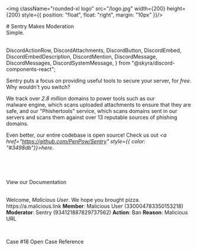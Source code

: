 <img className="rounded-xl logo" src="/logo.jpg" width={200} height={200} style={{ position: "float", float: "right", margin: "10px" }}/>

<div className="large">
# Sentry Makes Moderation<br/>Simple.
</div>

<br />

  DiscordActionRow,
  DiscordAttachments,
  DiscordButton,
  DiscordEmbed,
  DiscordEmbedDescription,
  DiscordMention,
  DiscordMessage,
  DiscordMessages,
  DiscordSystemMessage,
} from "@skyra/discord-components-react";

<p className="large">
Sentry puts a focus on providing useful tools to secure your server, for <em>free</em>. Why wouldn't you switch?

We track over <em>2.8 million</em> domains to power tools such as our <br/>
malware engine, which scans uploaded attachments to ensure that they are safe, and our "Phishertools" service, which scans domains sent in our servers and scans them against over 13 reputable sources of phishing domains.

Even better, our entire codebase is open source! Check us out <em><a href="https://github.com/PenPow/Sentry" style={{ color: "#3498db"}}>here</a></em>.

<br/>

<DiscordMessage>
	<DiscordAttachments slot="components">
        <DiscordActionRow>
			<p>&nbsp;</p>
            <DiscordButton
                url="/docs"
            >
            	View our Documentation
            </DiscordButton>
         </DiscordActionRow>
    </DiscordAttachments>
</DiscordMessage>
</p>

<br />

<DiscordMessages>
		<DiscordSystemMessage type="join">
         	Welcome, <i style={{ color: "#3498db" }}>Malicious User</i>. We hope you
          	brought pizza.
        </DiscordSystemMessage>
		<DiscordMessage author="Malicious User" avatar="/evil-discord.png">
			https://a.malicious.link
		</DiscordMessage>
        <DiscordMessage author="Sentry" avatar="/logo.jpg">
          <DiscordEmbed
            slot="embeds"
            authorImage="/logo.jpg"
            authorName="Sentry#0297 (934121887829737562)"
            authorUrl="https://sentry.penpow.dev"
            color="#ff5c5c"
            embedTitle=""
          >
            <DiscordEmbedDescription slot="description">
              <b>Member</b>: <DiscordMention>Malicious User</DiscordMention> (330004783350153218)
			  <b>Moderator</b>: <DiscordMention>Sentry</DiscordMention> (934121887829737562)
			  <b>Action</b>: Ban
			  <b>Reason</b>: Malicious URL
            </DiscordEmbedDescription>
          </DiscordEmbed>
		  <DiscordAttachments slot="components">
            <DiscordActionRow>
			  <p>&nbsp;</p>
              <DiscordButton type="primary" disabled>Case #18</DiscordButton>
              <DiscordButton
                url="/docs/guides/punishments#using-case-references"
              >
                Open Case Reference
              </DiscordButton>
            </DiscordActionRow>
          </DiscordAttachments>
        </DiscordMessage>
      </DiscordMessages>

<br/>